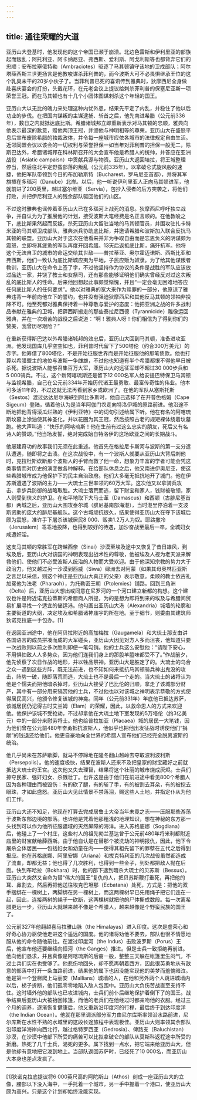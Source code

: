 ```yaml
---
---
---
```

title: 通往荣耀的大道
---




亚历山大登基时，他发现他的这个帝国已濒于崩溃。北边色雷斯和伊利里亚的部族起而叛乱；阿托利亚、阿卡纳尼亚、弗西斯、爱利斯、阿戈利斯等也都背弃它们的忠顺；安布拉塞俄特勒（Ambraciotes）驱逐了马其顿镇守该地的卫戍部队；阿尔塔薛西斯三世更扬言是他教唆谋杀菲利普的，而今波斯大可不必畏惧继承王位的这个乳臭未干的20岁小伙子了。当菲利普已死的喜讯传到雅典时，狄摩西尼全身做赴喜庆宴会的打扮，头戴花环，在元老会议上提议给刺杀菲利普的保塞尼亚斯一项荣誉王冠。而在马其顿也有十几个小团体图谋刺杀这个年轻的国王。

亚历山大以无比的魄力来处理这种内忧外患，结果先平定了内乱，并稳住了他以后功业的步伐。在把国内谋叛的主谋逮捕、斩首之后，他先南进希腊（公元前336年），数日之内就抵达底比斯。希腊诸城邦立即重新表示对马其顿的忠顺，雅典向他表示最深的歉意，赠他两顶王冠，并颁他与神明相等的尊荣。亚历山大在盛怒平息后宣布废除希腊的独裁政体，并令每一座城市应依各城市的法律规定自由生活。近邻同盟会议以该会的一切权利与荣誉担保一如当年对菲利普的担保一般无二，除斯巴达外，希腊诸城邦在科林斯召开的大会宣布他是希腊人的统帅，并答应在亚洲战役（Asiatic campaisn）中贡献兵源与物资。亚历山大返回培拉，将王城整理停当，然后往北平定野蛮部落的叛乱（公元前335年）。以拿破仑式旋风般的速捷，他把军队带领到今日的布加勒斯特（Bucharest，罗马尼亚首都），并将其军旗插在多瑙河（Danube）北岸。以后，他一听说伊利里亚人正向马其顿进军，他就前进了200英里，越过塞尔维亚（Servia），包抄入侵者的后方突袭之，将他们打败，并把伊尼利亚人的残余部队驱回他们的山区。

不过这时雅典也谣传着亚历山大已在多瑙河上战死的消息。狄摩西尼呼吁独立战争，并自认为为了推展他的计划，接受波斯大笔经费是名正言顺的。在他教唆之下，底比斯果然起而反叛，杀死亚历山大留驻当地的马其顿官员，并围攻驻扎卡特米亚的马其顿卫戍部队，雅典派兵协助底比斯，并邀请希腊和波斯加入联合反抗马其顿的联盟。亚历山大对于这次在他看来并非为争取自由而是忘恩负义的阴谋颇为震怒，立即将其疲惫的军队再度开回希腊。13天后返抵底比斯，痛歼抗军。他将这个无法自卫的城市的命运交给其世敌——普拉蒂亚、奥尔霍迈诺斯、西斯比亚和弗西斯，他们一致认为底比斯城应夷为平地，子民应贩为奴隶。为了给其他谋叛者教训，亚历山大在命令上签了字，不过他坚持作为协议的条件是战胜的军队应该放过品达一家，并饶了教士和女祭司，还有那些能够证明他们确实曾经反对过这次叛乱的底比斯人的性命。后来他回想起此事颇觉惭愧，并且“一定会毫无困难地答应任何底比斯人的任何要求”。他以对雅典的宽大来作为赎罪的一部分，他原谅了雅典违背一年前向他立下的誓约，也并没有强迫狄摩西尼和其他反马其顿的领袖非投降不可。他至死都对雅典保持着一种尊敬与爱护的态度：他把亚洲之战的许多战利品奉献在雅典的卫城，把薛西斯搬走的那些泰拉尼西德（Tyrannicide）雕像运回雅典，并在一次艰苦的战役之后说道：“啊！雅典人呀！你们相信为了得到你们的赞美，我曾历尽艰险？”

在重新获得斯巴达以外希腊诸城邦的效忠后，亚历山大回到马其顿，准备进攻亚洲。他发现国库几乎空空如也，菲利普时代留下了500塔伦（约合300万美元）的赤字。他筹借了800塔伦，不是开始征服世界而是开始征服他的那笔债款。他也打算以希腊盟主的地位与波斯一争雌雄，不过他也知道有半个希腊都恨不得他早日被杀死。据说波斯人能够召集百万大军，亚历山大的远征军却不超过30 000步兵和5 000骑兵。不过，这个新阿喀琉斯还是留下12 000名军人给安提巴特保卫马其顿与监视希腊，自己在公元前334年开始历代诸王最勇敢、最富传奇性的伟业。他本可多活11年的，不过这就无法再看到家乡或欧洲了。在他的军队从塞斯托斯（Sestos）渡过达达尼尔海峡到阿比多斯时，他自己选择了在开普色格姆（Cape Sigeum）登陆，循着他认为是当年阿伽门农走向特洛伊城的原路前进。他沿途不断地把他背得滚瓜烂熟的《伊利亚特》中的词句引述给属下听。他在有名的阿喀琉斯坟墓上涂油使其神圣化，并以花圈为其王冠，然后按照古老的规矩裸体绕着坟墓跑。他大声叫道：“快乐的阿喀琉斯！他在生前有过这么忠实的朋友，死后又有名诗人的赞颂。”他当场发誓，绝对完成始自特洛伊的这场欧亚之间的长期战斗。

他屡建奇功的故事我们无须在此重述。他首先在格拉尼卡斯河与波斯的第一支分遣队遭遇，随即将之击溃。在这次战役中，有一个波斯人就要从亚历山大背后刺他时，克拉杜斯砍断那个波斯人的手臂而救了他一命，想象力丰富的学者可能会凭这类事情而对历史的演变做各种解释。在给部队休息之后，他又南进伊奥尼亚，使这些希腊城市成为他保护下的民主自治政府。他们大多毫无抵抗地开了城门。他在伊苏斯遭遇了波斯的主力——大琉士三世率领的60万大军。这次他又以拿骑兵攻击、拿步兵防御的战略取胜。大琉士落荒而逃，留下财宝和家人，钱财被敬领，家人则受到侠义的护卫。在和平地取下大马士革（Damascus）和西顿（古腓尼基首都）两城之后，亚历山大围攻泰尔城（腓尼基南部海港），当时港里停泊着一支波斯资助的庞大的腓尼基舰队。这个古城顽抗很久，结果使得亚历山大在夺下该城后颇为震怒，准许手下屠杀该城居民8 000、贩卖1.2万人为奴。耶路撒冷（Jerusalem）乖乖地投降，也得到较好的待遇，加沙奋战至最后一卒，全城妇女咸遭奸淫。

这支马其顿的常胜军在跨越西奈（Sinai）沙漠至埃及途中又恢复了昔日雄风，到埃及后，亚历山大对该国的神明表现出战术性的尊敬，他被埃及人视为老天派来解救他们、使他们不必受波斯人统治的人物而大受欢迎。由于他深知宗教的势力大于政治力，他又越过另一沙漠到西威（Siwa）绿洲去对阿蒙（如果其母奥林匹亚斯之言足以采信，则这个神正是亚历山大真正的父亲）表示敬意。柔顺的教士依古礼加冕他为法老（Pharaoh），为托勒密王朝（Ptolemies）铺路。回到三角洲（Delta）后，亚历山大想出或同意在尼罗河的一个河口建立新都的构想。这个建议也许是附近诺克拉蒂斯的希腊商人所提，为的是想为即将到来的埃及与希腊间贸易扩展寻找一个适宜的储运港。他勾画出亚历山大港（Alexandria）城墙的轮廓和主要街道的大纲，决定埃及和希腊诸神庙宇的所在地。至于细节，则委由其建筑师狄诺克拉底一手包办。[1]

在返回亚洲途中，他在阿贝拉附近的高加梅拉（Gaugamela）和大琉士那支由讲各国语言的成员拼凑而成的大军碰头，亚历山大因见对方人多而沮丧，他知道只要一次战败则以前之多次胜利即便一笔勾销。他的士兵这么安慰他：“请陛下安心，不用惧怕敌人人多势众，因为他们连我们身上的那股羊膻味都受不了。”作战前夕，他先侦察了次日作战的地形，并以牲品祭神。亚历山大是胜定了的。大琉士的乌合之众一遇到这些方阵，既无法前进，也不知如何来抵抗马其顿骑兵神出鬼没的攻击，阵势一破，随即落荒而逃，大琉士也不是最后一个走的。当大琉士的诸将认为他是个懦夫而把他暗杀掉时，亚历山大接受了巴比伦的归顺，拿走了该城部分财产，其中有一部分用来犒赏他的士兵，不过他也以对该城之神明表示恭敬的方式使得居民高兴，他颁令修复该城的神龛。同年（公元前331年）年底他已抵达苏萨，该城居民仍记得古时艾兰姆（Elam）的荣耀，因此，以救命恩人的方式来欢迎他。他保护该城不受抢劫，不过却拿他在大琉土地下室发现的5万塔伦（约3亿美元）中的一部分来慰劳将士。他也给普拉加亚（Placaea）城的居民一大笔钱，因为他们曾在公元前480年奋勇抵抗波斯人，他似乎也把他出发征战时诱使他们“捐献”的钱退还给他们。他更自豪地向全世界的希腊人宣布他们已经完全脱离波斯的统治。

他几乎尚未在苏萨歇脚，就马不停蹄地在隆冬翻山越岭去夺取波利波利斯（Persepolis）。他的速度极快，结果在波斯人还来不及把皇家的财宝藏好之前就抵达大琉士的王宫。这次他又失去理智，结果将这个壮丽的城市烧成灰烬。士兵们掠夺民家、强奸妇女、杀戮壮丁。也许这是由于他们在前进途中看见800个希腊人因为各种理由而被毁伤：有的砍了腿，有的斩了手，有的被割去耳朵，有的被挖去眼珠，才如此盛怒。亚历山大见此情景不禁落泪，赐这些人土地，并指定仆从为他们工作。

亚历山大还不知足，他现在打算去完成居鲁士大帝当年未竟之志——压服那些游荡于波斯东部边境的部落。也许他是凭着他那粗浅的地理知识，想在神秘的东方那一头找到可以作为他所征服疆域的天然屏障的海洋。进入苏格底娜（Sogdiana）后，他碰上了一个村庄，这些村人的祖先勃兰基达曾于公元前480年将米利都附近庙里的财宝献给薛西斯。由于他自认是在替那个被洗劫的神明报仇，因此，他下令屠杀全体居民——包括妇女和幼童在内——使得其祖先留下的罪孽在五代之后得到报应。他在苏格底娜、阿里安娜（Ariana）和拔克特利亚的几次战役虽然都造成了流血，却都无益；他也得了几次胜利，也得到一些金子，到处都把敌人抛在后面。快到布哈拉（Bokhara）时，他的部下逮到暗杀大琉士的贝苏斯（Bessus）。亚历山大突然又自命为替“伟大的国王”复仇的人，把贝苏斯鞭打垂死，再把他的耳、鼻割去，然后再把他送往埃克巴坦那（Ecbatana）处死，方式是：把他的双手捆绑在一棵树上，两脚绑在另一棵树上，而这两棵树早已先用绳子把它们连在一起，因此，连接两树的绳子一砍断，这两棵树就把他的尸体撕成数段。每一次离希腊更远一步，亚历山大就越来越不像是个希腊人，越来越像是个野蛮民族的国王了。

公元前327年他翻越喜马拉雅山脉（the Himalayas）进入印度。这次是虚荣心和好奇心协力驱使他走进这个遥远的国度。他的诸将劝他不要去，部队也很不情愿地服从他的命令随他前往。在渡过印度河（the Indus）击败波罗斯（Porus）王后，他宣布他还要继续向恒河（the Ganges）推进。但是士兵一致拒绝再前进。他向他们恳求，并且真像是阿喀琉斯的后裔一般，整整三天躲在帐篷里生闷气，不过士兵们实在也受够了。他悲伤地回头，却不愿再朝着西方，因此很英勇地从有敌意的部落中打开一条血路前进，结果他的属下也因没能实现他的美梦而羞愧暗泣。他是第一个登梯爬上马丽安（Mallians）城墙的人，在他和另外两个人跳进城墙内以后，梯子折断，他们孤零零地陷入敌人包围中。亚历山大负伤苦战直至支持不住。这时墙外他的部队也已攻进城内，士兵们前仆后继地保护着倒下了的国王。战争结束后亚历山大被抬回帐篷，而他的老兵们在他经过时都亲吻他的衣服。经过三个月的调养，逐渐恢复健康后，他又重新沿印度河的行程，最后终于到达印度洋（the Indian Ocean）。他就在那里调派部分军力由尼尔库斯率领沿水路前进，尼尔库斯在水性不熟的水域里的这段长途旅程中表现极佳。亚历山大则率领其余部队沿印度洋海岸向西北行，越过格特罗西亚（Gedrosia）、俾路支（Baluchistan）沙漠，在沙漠中他部下所受的痛苦可以比拟拿破仑的部队从莫斯科返程途中所受的折磨。热死了几千士兵，渴死的更多。属下找到一点水，把它端来给亚历山大，但是他却有意地把它泼到地上。当部队返回苏萨时，已经死了10 000名，而亚历山大本身也差点发疯了。



* * *



[1]狄诺克拉底提议将6 000英尺高的阿陀斯山（Athos）刻成一座亚历山大的立像，腰部以下没入海中，一手托着一个城市，另一手中握着一个港口，使亚历山大颇为高兴。只是这个计划却始终没能实现。